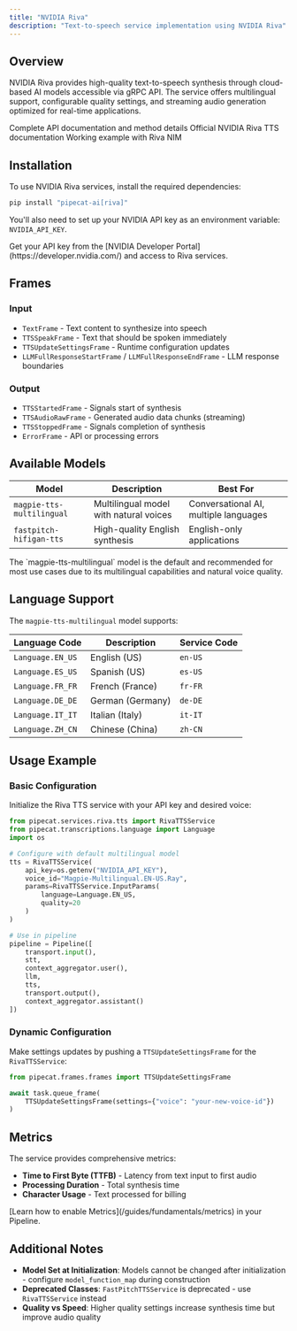 ```yaml
---
title: "NVIDIA Riva"
description: "Text-to-speech service implementation using NVIDIA Riva"
---
```


## Overview

NVIDIA Riva provides high-quality text-to-speech synthesis through cloud-based AI models accessible via gRPC API. The service offers multilingual support, configurable quality settings, and streaming audio generation optimized for real-time applications.

<CardGroup cols={3}>
  <Card
    title="API Reference"
    icon="code"
    href="https://reference-server.pipecat.ai/en/latest/api/pipecat.services.riva.tts.html"
  >
    Complete API documentation and method details
  </Card>
  <Card
    title="NVIDIA Riva Docs"
    icon="book"
    href="https://docs.nvidia.com/deeplearning/riva/user-guide/docs/tts/tts-overview.html"
  >
    Official NVIDIA Riva TTS documentation
  </Card>
  <Card
    title="Example Code"
    icon="play"
    href="https://github.com/pipecat-ai/pipecat/blob/main/examples/foundational/07r-interruptible-riva-nim.py"
  >
    Working example with Riva NIM
  </Card>
</CardGroup>

## Installation

To use NVIDIA Riva services, install the required dependencies:

```bash
pip install "pipecat-ai[riva]"
```

You'll also need to set up your NVIDIA API key as an environment variable: `NVIDIA_API_KEY`.

<Tip>
  Get your API key from the [NVIDIA Developer
  Portal](https://developer.nvidia.com/) and access to Riva services.
</Tip>

## Frames

### Input

- `TextFrame` - Text content to synthesize into speech
- `TTSSpeakFrame` - Text that should be spoken immediately
- `TTSUpdateSettingsFrame` - Runtime configuration updates
- `LLMFullResponseStartFrame` / `LLMFullResponseEndFrame` - LLM response boundaries

### Output

- `TTSStartedFrame` - Signals start of synthesis
- `TTSAudioRawFrame` - Generated audio data chunks (streaming)
- `TTSStoppedFrame` - Signals completion of synthesis
- `ErrorFrame` - API or processing errors

## Available Models

| Model                     | Description                            | Best For                              |
| ------------------------- | -------------------------------------- | ------------------------------------- |
| `magpie-tts-multilingual` | Multilingual model with natural voices | Conversational AI, multiple languages |
| `fastpitch-hifigan-tts`   | High-quality English synthesis         | English-only applications             |

<Note>
  The `magpie-tts-multilingual` model is the default and recommended for most
  use cases due to its multilingual capabilities and natural voice quality.
</Note>

## Language Support

The `magpie-tts-multilingual` model supports:

| Language Code    | Description      | Service Code |
| ---------------- | ---------------- | ------------ |
| `Language.EN_US` | English (US)     | `en-US`      |
| `Language.ES_US` | Spanish (US)     | `es-US`      |
| `Language.FR_FR` | French (France)  | `fr-FR`      |
| `Language.DE_DE` | German (Germany) | `de-DE`      |
| `Language.IT_IT` | Italian (Italy)  | `it-IT`      |
| `Language.ZH_CN` | Chinese (China)  | `zh-CN`      |

## Usage Example

### Basic Configuration

Initialize the Riva TTS service with your API key and desired voice:

```python
from pipecat.services.riva.tts import RivaTTSService
from pipecat.transcriptions.language import Language
import os

# Configure with default multilingual model
tts = RivaTTSService(
    api_key=os.getenv("NVIDIA_API_KEY"),
    voice_id="Magpie-Multilingual.EN-US.Ray",
    params=RivaTTSService.InputParams(
        language=Language.EN_US,
        quality=20
    )
)

# Use in pipeline
pipeline = Pipeline([
    transport.input(),
    stt,
    context_aggregator.user(),
    llm,
    tts,
    transport.output(),
    context_aggregator.assistant()
])
```

### Dynamic Configuration

Make settings updates by pushing a `TTSUpdateSettingsFrame` for the `RivaTTSService`:

```python
from pipecat.frames.frames import TTSUpdateSettingsFrame

await task.queue_frame(
    TTSUpdateSettingsFrame(settings={"voice": "your-new-voice-id"})
)
```

## Metrics

The service provides comprehensive metrics:

- **Time to First Byte (TTFB)** - Latency from text input to first audio
- **Processing Duration** - Total synthesis time
- **Character Usage** - Text processed for billing

<Info>
  [Learn how to enable Metrics](/guides/fundamentals/metrics) in your Pipeline.
</Info>

## Additional Notes

- **Model Set at Initialization**: Models cannot be changed after initialization - configure `model_function_map` during construction
- **Deprecated Classes**: `FastPitchTTSService` is deprecated - use `RivaTTSService` instead
- **Quality vs Speed**: Higher quality settings increase synthesis time but improve audio quality
